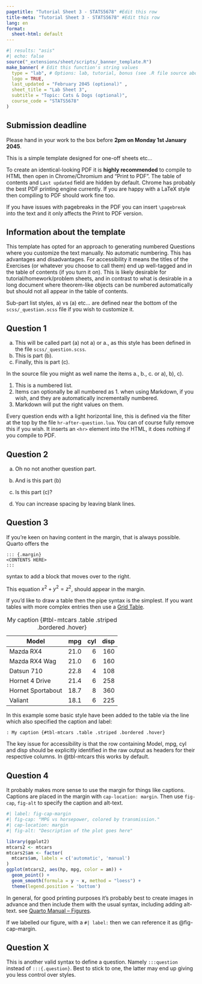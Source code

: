 ```yaml
---
pagetitle: "Tutorial Sheet 3 - STATS5678" #Edit this row
title-meta: "Tutorial Sheet 3 - STATS5678" #Edit this row
lang: en
format:
  sheet-html: default
---
```

<!-- Start of banner -->
```r
#| results: "asis"
#| echo: false
source("_extensions/sheet/scripts/_banner_template.R")
make_banner( # Edit this function's string values
  type = "lab", # Options: lab, tutorial, bonus (see .R file source above)
  logo = TRUE,
  last_updated = "February 2045 (optional)" ,
  sheet_title = "Lab Sheet 3",
  subtitle = "Topic: Cats & Dogs (optional)",
  course_code = "STATS5678"
)
```
<!-- End of banner -->

<!-- A sample text box (red border) -->
::: {.box .box-red}
## Submission deadline

Please hand in your work to the box before **2pm on Monday 1st January 2045**.

This is a simple template designed for one-off sheets etc...

To create an identical-looking PDF it is **highly recommended** to compile to HTML then open in Chrome/Chromium and "Print to PDF". The table of contents and `Last updated` field are hidden by default. Chrome has probably the best PDF printing engine currently. If you are happy with a LaTeX style then compiling to PDF should work fine too.

If you have issues with pagebreaks in the PDF you can insert `\pagebreak` into the text and it only affects the Print to PDF version.
:::

<!-- This double border red box is hidden
::: {.box .box-red-double}
## Plagiarism warning
This is a box with a medium thickness double red border (two lines close together) and left-aligned text.
:::
-->

<!-- A sample text box (blue double border) -->
::: {.box .box-blue}
## Information about the template
::::: small
This template has opted for an approach to generating numbered Questions where you customize the text manually. No automatic numbering. This has advantages and disadvantages. For accessibility it means the titles of the Exercises (or whatever you choose to call them) end up well-tagged and in the table of contents (if you turn it on). This is likely desirable for tutorial/homework/problem sheets, and in contrast to what is desirable in a long document where theorem-like objects can be numbered automatically but should not all appear in the table of contents.

Sub-part list styles, a) vs (a) etc... are defined near the bottom of the `scss/_question.scss` file if you wish to customize it.
:::::
:::

::: {.question}

## Question 1

a. This will be called part (a) not a) or a., as this style has been defined in the file `scss/_question.scss`.
a. This is part (b).
a. Finally, this is part (c).

In the source file you might as well name the items a., b., c. or a), b), c).

1. This is a numbered list.
1. Items can optionally be all numbered as 1\. when using Markdown, if you wish, and they are automatically incrementally numbered.
1. Markdown will put the right values on them.

Every question ends with a light horizontal line, this is defined via the filter at the top by the file `hr-after-question.lua`. You can of course fully remove this if you wish. It inserts an `<hr>` element into the HTML, it does nothing if you compile to PDF.

:::

::: {.question}

## Question 2

a. Oh no not another question part.

b. And is this part (b)

c. Is this part (c)?

d. You can increase spacing by leaving blank lines.

:::

:::{.question}

## Question 3

If you're keen on having content in the margin, that is always possible. Quarto offers the 

```
::: {.margin}
<CONTENTS HERE>
:::
``` 

syntax to add a block that moves over to the right.

:::: {.column-margin}
This equation $x^2+y^2=z^2$, should appear in the margin.
::::

If you'd like to draw a table then the pipe syntax is the simplest. If you want tables with more complex entries then use a [Grid Table](https://quarto.org/docs/authoring/tables.html#grid-tables).


| Model            |  mpg | cyl | disp |
|------------------|-----:|----:|----:|
| Mazda RX4        | 21.0 |   6 | 160 |
| Mazda RX4 Wag    | 21.0 |   6 | 160 |
| Datsun 710       | 22.8 |   4 | 108 |
| Hornet 4 Drive   | 21.4 |   6 | 258 |
| Hornet Sportabout| 18.7 |   8 | 360 |
| Valiant          | 18.1 |   6 | 225 |

: My caption {#tbl-mtcars .table .striped .bordered .hover}

In this example some basic style have been added to the table via the line which also specified the caption and label:
```
: My caption {#tbl-mtcars .table .striped .bordered .hover}
```

The key issue for accessibility is that the row containing Model, mpg, cyl and disp should be explicitly identified in the raw output as headers for their respective columns. In @tbl-mtcars this works by default.

:::

::: {.question}

## Question 4


It probably makes more sense to use the margin for things like captions. Captions are placed in the margin with `cap-location: margin`. Then use `fig-cap`, `fig-alt` to specify the caption and alt-text.

```r
#| label: fig-cap-margin
#| fig-cap: "MPG vs horsepower, colored by transmission."
#| cap-location: margin
#| fig-alt: "Description of the plot goes here"

library(ggplot2)
mtcars2 <- mtcars
mtcars2$am <- factor(
  mtcars$am, labels = c('automatic', 'manual')
)
ggplot(mtcars2, aes(hp, mpg, color = am)) +
  geom_point() +
  geom_smooth(formula = y ~ x, method = "loess") +
  theme(legend.position = 'bottom')
```
:::

In general, for good printing purposes it's probably best to create images in advance and then include them with the usual syntax, including adding alt-text. see [Quarto Manual -- Figures](https://quarto.org/docs/authoring/figures.html).

If we labelled our figure, with a `#| label:` then we can reference it as @fig-cap-margin.

:::question
## Question X

This is another valid syntax to define a question. Namely ```:::question``` instead of ```:::{.question}```. Best to stick to one, the latter may end up giving you less control over styles.
:::

